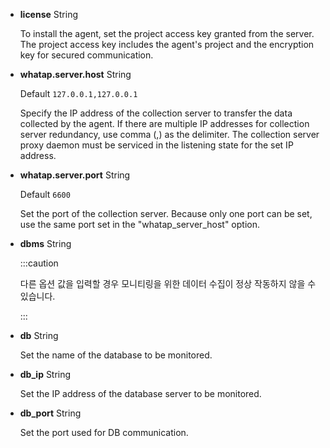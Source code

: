 -   **license** <span class='type'>String</span>

    To install the agent, set the project access key granted from the server. The project access key includes the agent's project and the encryption key for secured communication.

-   **whatap.server.host** <span class='type'>String</span>

    Default `127.0.0.1,127.0.0.1`

    Specify the IP address of the collection server to transfer the data collected by the agent. If there are multiple IP addresses for collection server redundancy, use comma (,) as the delimiter. The collection server proxy daemon must be serviced in the listening state for the set IP address.

-   **whatap.server.port** <span class='type'>String</span>

    Default `6600`

    Set the port of the collection server. Because only one port can be set, use the same port set in the "whatap_server_host" option.

-   **dbms** <span class='type'>String</span>

    <p><CurProd/></p>

    :::caution

    다른 옵션 값을 입력할 경우 모니티링을 위한 데이터 수집이 정상 작동하지 않을 수 있습니다.

    :::

<InDoc product='cubrid'>

-   **db** <span class='type'>String</span>

    Set the name of the database to be monitored.

</InDoc>

-   **db_ip** <span class='type'>String</span>

    Set the IP address of the database server to be monitored.

<Xclude product='cubrid'>

-   **db_port** <span class='type'>String</span>

    Set the port used for DB communication.

</Xclude>

